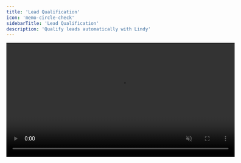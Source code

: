 ```yaml
---
title: 'Lead Qualification'
icon: 'memo-circle-check'
sidebarTitle: 'Lead Qualification'
description: 'Qualify leads automatically with Lindy'
---
```


<div style={{ display: 'flex', justifyContent: 'center', margin: '2rem 0' }}>
  <div className="https://lindyfiles.nyc3.cdn.digitaloceanspaces.com/triggers.mp4">
    <video
      src="/videos/triggers.mp4"
      width="600"
      autoPlay
      muted
      loop
      playsInline
      style={{ display: 'block', width: '100%' }}
    />
  </div>
</div>
